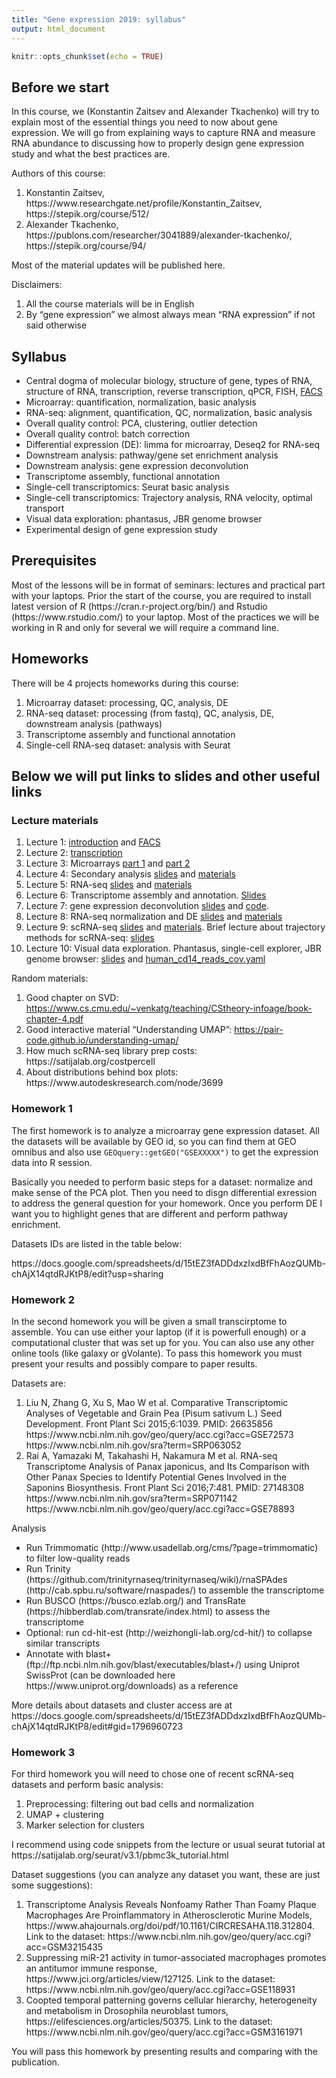 ```yaml
---
title: "Gene expression 2019: syllabus"
output: html_document
---
```


```r
knitr::opts_chunk$set(echo = TRUE)
```

## Before we start

In this course, we (Konstantin Zaitsev and Alexander Tkachenko) will try to explain most of the essential things you need to now about gene expression. We will go from explaining ways to capture RNA and measure RNA abundance to discussing how to properly design gene expression study and what the best practices are.

Authors of this course:

1. Konstantin Zaitsev, https://www.researchgate.net/profile/Konstantin_Zaitsev, https://stepik.org/course/512/
2. Alexander Tkachenko, https://publons.com/researcher/3041889/alexander-tkachenko/, https://stepik.org/course/94/


Most of the material updates will be published here.

Disclaimers:

1. All the course materials will be in English
2. By "gene expression" we almost always mean "RNA expression" if not said otherwise

## Syllabus

+ Central dogma of molecular biology, structure of gene, types of RNA, structure of RNA, transcription, reverse transcription, qPCR, FISH, <a href="https://konsolerr.github.io/gene_expression_2019/facs" target="_blank">FACS</a>
+ Microarray: quantification, normalization, basic analysis
+ RNA-seq: alignment, quantification, QC, normalization, basic analysis
+ Overall quality control: PCA, clustering, outlier detection
+ Overall quality control: batch correction
+ Differential expression (DE): limma for microarray, Deseq2 for RNA-seq
+ Downstream analysis: pathway/gene set enrichment analysis
+ Downstream analysis: gene expression deconvolution
+ Transcriptome assembly, functional annotation
+ Single-cell transcriptomics: Seurat basic analysis
+ Single-cell transcriptomics: Trajectory analysis, RNA velocity, optimal transport
+ Visual data exploration: phantasus, JBR genome browser
+ Experimental design of gene expression study

## Prerequisites

Most of the lessons will be in format of seminars: lectures and practical part with your laptops. Prior the start of the course, you are required to install latest version of R (https://cran.r-project.org/bin/) and Rstudio (https://www.rstudio.com/) to your laptop. Most of the practices we will be working in R and only for several we will require a command line.

## Homeworks 

There will be 4 projects homeworks during this course:

1. Microarray dataset: processing, QC, analysis, DE
2. RNA-seq dataset: processing (from fastq), QC, analysis, DE, downstream analysis (pathways)
3. Transcriptome assembly and functional annotation
4. Single-cell RNA-seq dataset: analysis with Seurat


## Below we will put links to slides and other useful links

### Lecture materials

1. Lecture 1: <a href="https://konsolerr.github.io/gene_expression_2019/intro" target="_blank">introduction</a> and <a href="https://konsolerr.github.io/gene_expression_2019/facs" target="_blank">FACS</a>
2. Lecture 2: <a href="https://konsolerr.github.io/gene_expression_2019/transcription/transcription.pdf" target="_blank">transcription</a>
3. Lecture 3: Microarrays <a href="https://konsolerr.github.io/gene_expression_2019/microarray/microarray.html" target="_blank">part 1</a> and <a href="https://konsolerr.github.io/gene_expression_2019/microarray/microarray2.html" target="_blank">part 2</a>
4. Lecture 4: Secondary analysis <a href="https://konsolerr.github.io/gene_expression_2019/secondary_analysis" target="_blank">slides</a> and <a href="https://konsolerr.github.io/gene_expression_2019/secondary_analysis/secondary_analysis.zip" target="_blank">materials</a>
5. Lecture 5: RNA-seq <a href="https://konsolerr.github.io/gene_expression_2019/rna-seq" target="_blank">slides</a> and <a href="https://konsolerr.github.io/gene_expression_2019/rna-seq/rna_seq_materials.zip" target="_blank">materials</a>
6. Lecture 6: Transcriptome assembly and annotation. <a href="https://konsolerr.github.io/gene_expression_2019/assembly/Transcriptome_assembly.pdf" target="_blank">Slides</a>
7. Lecture 7: gene expression deconvolution <a href="https://konsolerr.github.io/gene_expression_2019/deconvolution" target="_blank">slides</a> and <a href="https://konsolerr.github.io/gene_expression_2019/deconvolution/deconvolution.R" target="_blank">code</a>.
8. Lecture 8: RNA-seq normalization and DE <a href="https://konsolerr.github.io/gene_expression_2019/normalization" target="_blank">slides</a> and <a href="https://konsolerr.github.io/gene_expression_2019/normalization/normalization_materials.zip" target="_blank">materials</a>
9. Lecture 9: scRNA-seq <a href="https://konsolerr.github.io/gene_expression_2019/scRNA-seq" target="_blank">slides</a> and <a href="https://konsolerr.github.io/gene_expression_2019/scRNA-seq/materials.zip" target="_blank">materials</a>. Brief lecture about trajectory methods for scRNA-seq: <a href="https://konsolerr.github.io/gene_expression_2019/scRNA-seq/trajectory.pdf" target="_blank">slides</a>
10. Lecture 10: Visual data exploration. Phantasus, single-cell explorer, JBR genome browser: <a href="https://konsolerr.github.io/gene_expression_2019/visual/visual.pdf" target="_blank">slides</a> and <a href="https://konsolerr.github.io/gene_expression_2019/visual/human_cd14_reads_cov.yaml" target="_blank">human_cd14_reads_cov.yaml</a>

Random materials:

1. Good chapter on SVD: <a href="https://www.cs.cmu.edu/~venkatg/teaching/CStheory-infoage/book-chapter-4.pdf" target="_blank">https://www.cs.cmu.edu/~venkatg/teaching/CStheory-infoage/book-chapter-4.pdf</a>
2. Good interactive material "Understanding UMAP": <a href="https://pair-code.github.io/understanding-umap/" target="_blank">https://pair-code.github.io/understanding-umap/</a>
3. How much scRNA-seq library prep costs: https://satijalab.org/costpercell
4. About distributions behind box plots: https://www.autodeskresearch.com/node/3699


### Homework 1 

The first homework is to analyze a microarray gene expression dataset. All the datasets will be available by GEO id, so you can find them at GEO omnibus and also use `GEOquery::getGEO("GSEXXXXX")` to get the expression data into R session.

Basically you needed to perform basic steps for a dataset: normalize and make sense of the PCA plot. Then you need to disgn differential exression to address the general question for your homework. Once you perform DE I want you to highlight genes that are different and perform pathway enrichment.

Datasets IDs are listed in the table below:

https://docs.google.com/spreadsheets/d/15tEZ3fADDdxzIxdBfFhAozQUMb-chAjX14qtdRJKtP8/edit?usp=sharing

### Homework 2

In the second homework you will be given a small transcirptome to assemble. You can use either your laptop (if it is powerfull enough) or a computational cluster that was set up for you. You can also use any other online tools (like galaxy or gVolante). To pass this homework you must present your results and possibly compare to paper results.

Datasets are:

1. Liu N, Zhang G, Xu S, Mao W et al. Comparative Transcriptomic Analyses of Vegetable and Grain Pea (Pisum sativum L.) Seed Development. Front Plant Sci 2015;6:1039. PMID: 26635856 https://www.ncbi.nlm.nih.gov/geo/query/acc.cgi?acc=GSE72573 https://www.ncbi.nlm.nih.gov/sra?term=SRP063052
2. Rai A, Yamazaki M, Takahashi H, Nakamura M et al. RNA-seq Transcriptome Analysis of Panax japonicus, and Its Comparison with Other Panax Species to Identify Potential Genes Involved in the Saponins Biosynthesis. Front Plant Sci 2016;7:481. PMID: 27148308 https://www.ncbi.nlm.nih.gov/sra?term=SRP071142 https://www.ncbi.nlm.nih.gov/geo/query/acc.cgi?acc=GSE78893

Analysis

* Run Trimmomatic (http://www.usadellab.org/cms/?page=trimmomatic) to filter low-quality reads
* Run Trinity (https://github.com/trinityrnaseq/trinityrnaseq/wiki)/rnaSPAdes (http://cab.spbu.ru/software/rnaspades/) to assemble the transcriptome
* Run BUSCO (https://busco.ezlab.org/) and TransRate (https://hibberdlab.com/transrate/index.html) to assess the transcriptome
* Optional: run cd-hit-est (http://weizhongli-lab.org/cd-hit/) to collapse similar transcripts
* Annotate with blast+ (ftp://ftp.ncbi.nlm.nih.gov/blast/executables/blast+/) using Uniprot SwissProt (can be downloaded here https://www.uniprot.org/downloads) as a reference

More details about datasets and cluster access are at https://docs.google.com/spreadsheets/d/15tEZ3fADDdxzIxdBfFhAozQUMb-chAjX14qtdRJKtP8/edit#gid=1796960723

### Homework 3

For third homework you will need to chose one of recent scRNA-seq datasets and perform basic analysis:

1) Preprocessing: filtering out bad cells and normalization
2) UMAP + clustering
3) Marker selection  for clusters

I recommend using code snippets from the lecture or usual seurat tutorial at https://satijalab.org/seurat/v3.1/pbmc3k_tutorial.html

Dataset suggestions (you can analyze any dataset you want, these are just some suggestions):

1. Transcriptome Analysis Reveals Nonfoamy Rather Than Foamy Plaque Macrophages Are Proinflammatory in Atherosclerotic Murine Models, https://www.ahajournals.org/doi/pdf/10.1161/CIRCRESAHA.118.312804. Link to the dataset: https://www.ncbi.nlm.nih.gov/geo/query/acc.cgi?acc=GSM3215435
2. Suppressing miR-21 activity in tumor-associated macrophages promotes an antitumor immune response, https://www.jci.org/articles/view/127125. Link to the dataset: https://www.ncbi.nlm.nih.gov/geo/query/acc.cgi?acc=GSE118931
3. Coopted temporal patterning governs cellular hierarchy, heterogeneity and metabolism in Drosophila neuroblast tumors, https://elifesciences.org/articles/50375. Link to the dataset: https://www.ncbi.nlm.nih.gov/geo/query/acc.cgi?acc=GSM3161971

You will pass this homework by presenting results and comparing with the publication.
